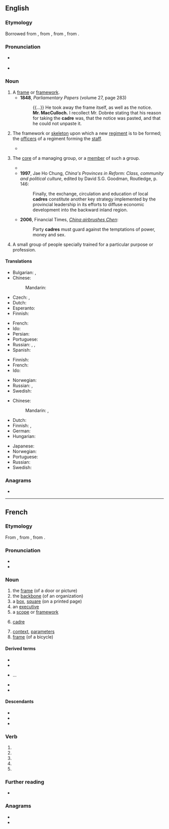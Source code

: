 {{also|cadré}}
==English==
{{was wotd|2009|July|9}}
{{wikipedia|lang=en}}

===Etymology===
Borrowed from {{bor|en|fr|cadre}}, from {{etyl|it|en}} {{m|it|quadro||square}}, from {{etyl|la|en}} {{m|la|quadrum}}, from {{m|la|quattuor||four}}.

===Pronunciation===
* {{a|RP}} {{IPA|/ˈkɑː.də/|/ˈkɑː.dɹə/|lang=en}}
* {{a|US}} {{IPA|/ˈkæd.ɹi/|/ˈkɑ.dɹi/|/ˈkɑ.dɹeɪ/|lang=en}}

===Noun===
{{en-noun}}

# A [[frame]] or [[framework]].
#* '''1848''', ''Parliamentary Papers'' (volume 27, page 283)
#*: {{...}} He took away the frame itself, as well as the notice.<br>'''Mr. MacCulloch.''' I recollect Mr. Dobrée stating that his reason for taking the '''cadre''' was, that the notice was pasted, and that he could not unpaste it.
# {{lb|en|military}} The framework or [[skeleton]] upon which a new [[regiment]] is to be formed; the [[officer]]s of a regiment forming the [[staff]].
#* {{quote-book|year=2002
|author=Barry M. Stentiford
|title=The American Home Guard: the State Militia in the Twentieth Century
|chapter=9
|isbn=1585441813
|page=202
|passage=From the original plan, thirty-four '''cadre''' battalions, with a total of 116 companies, had actually been formed, a total of about 700 officers and another 600 key enlisted men.}}
# {{lb|en|chiefly|in|_|communism}} The [[core]] of a managing group, or a [[member]] of such a group.
#* {{quote-book|1986|Robert Elsie|Dictionary of Albanian Literature|page=101|url=http://books.google.com/books?id=eXEhAAAAMAAJ
|passage=After the war, he was a party '''cadre''' and worked as a correspondent for the daily newspaper Zeri i Popullit (The People's Voice).}}
#* '''1997''', Jae Ho Chung, ''China's Provinces in Reform: Class, community and political culture'', edited by David S.G. Goodman, Routledge, p. 146:
#*: Finally, the exchange, circulation and education of local '''cadres''' constitute another key strategy implemented by the provincial leadership in its efforts to diffuse economic development into the backward inland region.
#* '''2006''', Financial Times, ''[http://www.ft.com/cms/s/e9eef20e-4dc4-11db-8704-0000779e2340,dwp_uuid=9c33700c-4c86-11da-89df-0000779e2340.html China airbrushes Chen]'':
#*: Party '''cadres''' must guard against the temptations of power, money and sex.
# A small group of people specially trained for a particular purpose or profession.

====Translations====
{{trans-top|frame or framework}}
* Bulgarian: {{t+|bg|структура|f|tr=struktúra}}, {{t+|bg|рамка|f|tr=rámka}}
* Chinese:
*: Mandarin: {{t+|cmn|骨骼|tr=gǔgé|sc=Hani}}
* Czech: {{t+|cs|rámec|m}}, {{t+|cs|rám|m}}
* Dutch: {{t+|nl|kader|n}}
* Esperanto: {{t|eo|kadro}}
* Finnish: {{t+|fi|kehys}}
{{trans-mid}}
* French: {{t+|fr|cadre|m}}
* Ido: {{t+|io|kadro}}
* Persian: {{t+|fa|کادر|tr=kâdr|sc=fa-Arab}}
* Portuguese: {{t+|pt|armação|f}}
* Russian: {{t+|ru|структу́ра|f}}, {{t+|ru|ра́мка|f}}, {{t+|ru|карка́с|m}}
* Spanish: {{t|es|armazon|f}}
{{trans-bottom}}

{{trans-top|skeleton upon which regiment is formed}}
* Finnish: {{t+|fi|esikunta}}
* French: {{t+|fr|cadres|m-p}}
* Ido: {{t+|io|kadro}}
{{trans-mid}}
* Norwegian: {{t+|no|kader|m}}
* Russian: {{t-check|ru|[[ка́дровый]] [[соста́в]]|m}} {{attention|ru|2=was "[[кадровый]] [[состав]]" - assumed sum-of-parts; if an idiom, remove the wikilinks to the individual words. see [[User:Kephir/gadgets/xte#Translation_fixing]]}}, {{t+|ru|кадр|alt=ка́дры|m-p}}
* Swedish: {{t+|sv|kader}}
{{trans-bottom}}

{{trans-top|core of managing group}}
* Chinese:
*: Mandarin: {{t+|cmn|幹部|tr=gànbù|sc=Hani}}, {{t+|cmn|干部|tr=gànbù|sc=Hani}}
* Dutch: {{t+|nl|kader|n}}
* Finnish: {{t|fi|ydinjoukko}}, {{t+|fi|kaaderi}}
* German: {{t+|de|Kader|m}}
* Hungarian: {{t+|hu|káder}}
{{trans-mid}}
* Japanese: {{t+|ja|幹部|tr=かんぶ, kanbu|sc=Jpan}}
* Norwegian: {{t+|no|kader|m}}
* Portuguese: {{t+|pt|quadro|m}}
* Russian: {{t|ru|[[руководящий|руководя́щие]] [[кадр|ка́дры]]|m-p}}
* Swedish: {{t+|sv|kader}}
{{trans-bottom}}

===Anagrams===
* {{anagrams|en|Cedar|Cerda|Cerdà|acred|arced|cader|cared|cedar|e-card|ecard|raced}}

----

==French==

===Etymology===
From {{bor|fr|it|quadro||square}}, from {{der|fr|la|quadrum}}, from {{m|la|quattuor||four}}.

===Pronunciation===
* {{fr-IPA|câdre}}
* {{audio|Fr-cadre.ogg|audio|lang=fr}}

===Noun===
{{fr-noun|m}}

# the [[frame]] (of a door or picture)
# the [[backbone]] (of an organization)
# a [[box]], [[square]] (on a printed page)
# an [[executive]]
# a [[scope]] or [[framework]]
# {{lb|fr|military}} [[cadre]]
# [[context]], [[parameter]]s
# [[frame]] (of a bicycle)

====Derived terms====
* {{l|fr|cadrage}}
* {{l|fr|cadrer}}
* {{l|fr|dans le cadre de}}...
* {{l|fr|décadrer}}
* {{l|fr|encadrer}}

====Descendants====
* {{desc|de|Kader}}
* {{desc|en|cadre}}
* {{desc|ru|кадр}}

===Verb===
{{fr-verb-form}}

# {{inflection of|cadrer||1|s|pres|indc|lang=fr}}
# {{inflection of|cadrer||3|s|pres|indc|lang=fr}}
# {{inflection of|cadrer||1|s|pres|subj|lang=fr}}
# {{inflection of|cadrer||3|s|pres|subj|lang=fr}}
# {{inflection of|cadrer||2|s|impr|lang=fr}}

===Further reading===
* {{R:TLFi}}

===Anagrams===
* {{l|fr|carde}}
* {{l|fr|crade}}